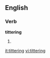 ==English==

===Verb===
'''tittering'''

# {{present participle of|[[titter]]}}

[[it:tittering]]
[[vi:tittering]]